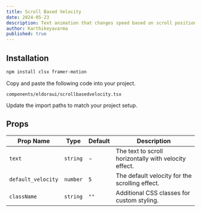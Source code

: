 ```yaml
---
title: Scroll Based Velocity
date: 2024-05-23
description: Text animation that changes speed based on scroll position.
author: Karthikeyavarma
published: true
---
```


<ComponentPreview name="scrollbasedvelocitydemo" />

## Installation

<Steps>

<Step>

```bash
npm install clsx framer-motion
```

</Step>

<Step>Copy and paste the following code into your project.</Step>

`components/eldoraui/scrollbasedvelocity.tsx`

<ComponentSource name="scrollbasedvelocity" />

<Step>Update the import paths to match your project setup.</Step>

</Steps>

## Props

| Prop Name          | Type     | Default | Description                                           |
| ------------------ | -------- | ------- | ----------------------------------------------------- |
| `text`             | `string` | -       | The text to scroll horizontally with velocity effect. |
| `default_velocity` | `number` | `5`     | The default velocity for the scrolling effect.        |
| `className`        | `string` | `""`    | Additional CSS classes for custom styling.            |
